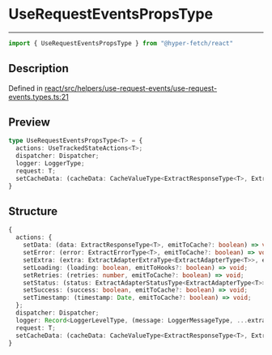 

# UseRequestEventsPropsType

<div class="api-docs__separator" data-reactroot="">

---

</div><div class="api-docs__import" data-reactroot="">

```ts
import { UseRequestEventsPropsType } from "@hyper-fetch/react"
```

</div><div class="api-docs__section">

## Description

</div><div class="api-docs__description"><span class="api-docs__do-not-parse">



</span></div><p class="api-docs__definition">

Defined in [react/src/helpers/use-request-events/use-request-events.types.ts:21](https://github.com/BetterTyped/hyper-fetch/blob/c3e2c45/packages/react/src/helpers/use-request-events/use-request-events.types.ts#L21)

</p><div class="api-docs__section">

## Preview

</div><div class="api-docs__preview type">

```ts
type UseRequestEventsPropsType<T> = {
  actions: UseTrackedStateActions<T>; 
  dispatcher: Dispatcher; 
  logger: LoggerType; 
  request: T; 
  setCacheData: (cacheData: CacheValueType<ExtractResponseType<T>, ExtractErrorType<T>>) => void; 
}
```

</div><div class="api-docs__section">

## Structure

</div><div class="api-docs__returns">

```ts
{
  actions: {
    setData: (data: ExtractResponseType<T>, emitToCache?: boolean) => void;
    setError: (error: ExtractErrorType<T>, emitToCache?: boolean) => void;
    setExtra: (extra: ExtractAdapterExtraType<ExtractAdapterType<T>>, emitToCache?: boolean) => void;
    setLoading: (loading: boolean, emitToHooks?: boolean) => void;
    setRetries: (retries: number, emitToCache?: boolean) => void;
    setStatus: (status: ExtractAdapterStatusType<ExtractAdapterType<T>>, emitToCache?: boolean) => void;
    setSuccess: (success: boolean, emitToCache?: boolean) => void;
    setTimestamp: (timestamp: Date, emitToCache?: boolean) => void;
  };
  dispatcher: Dispatcher;
  logger: Record<LoggerLevelType, (message: LoggerMessageType, ...extra: LoggerMessageType[]) => void>;
  request: T;
  setCacheData: (cacheData: CacheValueType<ExtractResponseType<T>, ExtractErrorType<T>>) => void;
}
```

</div>